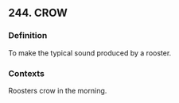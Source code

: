 ## 244. CROW
### Definition
To make the typical sound produced by a rooster.

### Contexts
Roosters crow in the morning.

